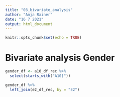 ```yaml
---
title: "03_bivariate_analysis"
author: "Anja Rainer"
date: "16 7 2021"
output: html_document
---
```


```r
knitr::opts_chunk$set(echo = TRUE)
```

# Bivariate analysis Gender

```r

gender_df <- a10_df_rec %>%
  select(starts_with("A10["))

gender_df %>%
  left_join(e2_df_rec, by = "E2")



```

